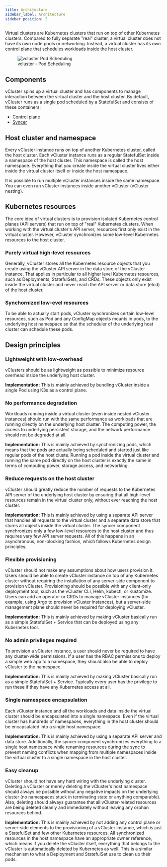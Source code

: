 ```yaml
---
title: Architecture
sidebar_label: Architecture
sidebar_position: 5
---
```



Virtual clusters are Kubernetes clusters that run on top of other Kubernetes clusters. Compared to fully separate "real" cluster, a virtual cluster does not have its own node pools or networking. Instead, a virtual cluster has its own control plane that schedules workloads inside the host cluster. 



<figure>
  <img src="/docs/media/diagrams/vcluster-architecture.svg" alt="vcluster Pod Scheduling" />
  <figcaption>vcluster - Pod Scheduling</figcaption>
</figure>

## Components

vCluster spins up a virtual cluster and has components to manage interaction between the virtual cluster and the host cluster. By default, vCluster runs as a single pod scheduled by a StatefulSet and consists of these containers:

- [Control plane](/architecture/control-plane.mdx)
- [Syncer](/architecture/syncer.mdx)

## Host cluster and namespace

Every vCluster instance runs on top of another Kubernetes cluster, called the host cluster. Each vCluster instance runs as a regular StatefulSet inside a namespace of the host cluster. This namespace is called the host namespace. Everything that you create inside the virtual cluster lives either inside the virtual cluster itself or inside the host namespace. 

It is possible to run multiple vCluster instances inside the same namespace. You can even run vCluster instances inside another vCluster (vCluster nesting).


## Kubernetes resources

The core idea of virtual clusters is to provision isolated Kubernetes control planes (API servers) that run on top of "real" Kubernetes clusters. When working with the virtual cluster's API server, resources first only exist in the virtual cluster. However, vCluster synchronizes some low-level Kubernetes resources to the host cluster.

### Purely virtual high-level resources

Generally, vCluster stores all the Kubernetes resource objects that you create using the vCluster API server in the data store of the vCluster instance. That applies in particular to all higher level Kubernetes resources, such as Deployments, StatefulSets, and CRDs. These objects only exist inside the virtual cluster and never reach the API server or data store (etcd) of the host cluster.

### Synchornized low-evel resources

To be able to actually start pods, vCluster synchronizes certain low-level resources, such as Pod and any ConfigMap objects mounts in pods, to the underlying host namespace so that the scheduler of the underlying host cluster can schedule these pods.


## Design principles

### Lightweight with low-overhead

vClusters should be as lightweight as possible to minimize resource overhead inside the underlying host cluster.

**Implementation:** This is mainly achieved by bundling vCluster inside a single Pod using K3s as a control plane.

### No performance degradation

Workloads running inside a virtual cluster (even inside nested vCluster instances) should run with the same performance as workloads that are running directly on the underlying host cluster. The computing power, the access to underlying persistent storage, and the network performance should not be degraded at all.

**Implementation:** This is mainly achieved by synchronizing pods, which means that the pods are actually being scheduled and started just like regular pods of the host cluste. Running a pod inside the virtual cluster and running the same pod directly on the host cluster is exactly the same in terms of computing power, storage access, and networking. 

### Reduce requests on the host cluster

vCluster should greatly reduce the number of requests to the Kubernetes API server of the underlying host cluster by ensuring that all high-level resources remain in the virtual cluster only, without ever reaching the host cluster.

**Implementation:** This is mainly achieved by using a separate API server that handles all requests to the virtual cluster and a separate data store that stores all objects inside the virtual cluster. The syncer component synchronizes only a few low-level resources to the host cluster and thus requires very few API server requests. All of this happens in an asynchronous, non-blocking fashion, which follows Kubernetes design principles.

### Flexible provisioning

vCluster should not make any assumptions about how users provision it. Users should be able to create vCluster instance on top of any Kubernetes cluster without requiring the installation of any server-side component to provision vCluster. Provisioning should be possible with any client-only deployment tool, such as the vCluster CLI, Helm, kubectl, or Kustomize. Users can add an operator or CRDs to manage vCluster instances (for example, using Argo to provision vCluster instances), but a server-side management plane should never be required for deploying vCluster.

**Implementation:** This is mainly achieved by making vCluster basically run as a simple StatefulSet + Service that can be deployed using any Kubernetes tool.

### No admin privileges required

To provision a vCluster instance, a user should never be required to have any cluster-wide permissions. If a user has the RBAC permissions to deploy a simple web app to a namespace, they should also be able to deploy vCluster to the namespace.

**Implementation:** This is mainly achieved by making vCluster basically run as a simple StatefulSet + Service. Typically every user has the privilege to run these if they have any Kubernetes access at all.

### Single namespace encapsulation

Each vCluster instance and all the workloads and data inside the virtual cluster should be encapsulated into a single namespace. Even if the virtual cluster has hundreds of namespaces, everything in the host cluster should be encapsulated into a single host namespace.

**Implementation:** This is mainly achieved by using a separate API server and data store. Additionally, the syncer component synchronizes everything to a single host namespace while renaming resources during the sync to prevent naming conflicts when mapping from multiple namespaces inside the virtual cluster to a single namespace in the host cluster.

### Easy cleanup

vCluster should not have any hard wiring with the underlying cluster. Deleting a vCluster or merely deleting the vCluster's host namespace should always be possible without any negative impacts on the underlying cluster (no namespaces stuck in terminating state or anything comparable). Also, deleting should always guarantee that all vCluster-related resources are being deleted cleanly and immediately without leaving any orphan resources behind.

**Implementation:** This is mainly achieved by not adding any control plane or server-side elements to the provisioning of a vCluster instance, which is just a StatefulSet and few other Kubernetes resources. All synchronized resources in the host namespace have an appropriate owner reference, which means if you delete the vCluster itself, everything that belongs to the vCluster is automatically deleted by Kubernetes as well. This is a similar mechanism to what a Deployment and StatefulSet use to clean up their pods.

